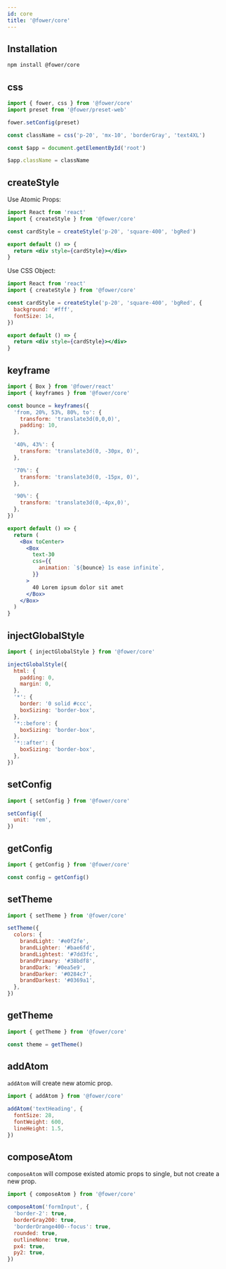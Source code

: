 ```yaml
---
id: core
title: '@fower/core'
---
```


## Installation

```bash npm2yarn
npm install @fower/core
```

## css

```jsx
import { fower, css } from '@fower/core'
import preset from '@fower/preset-web'

fower.setConfig(preset)

const className = css('p-20', 'mx-10', 'borderGray', 'text4XL')

const $app = document.getElementById('root')

$app.className = className
```

## createStyle

Use Atomic Props:

```jsx
import React from 'react'
import { createStyle } from '@fower/core'

const cardStyle = createStyle('p-20', 'square-400', 'bgRed')

export default () => {
  return <div style={cardStyle}></div>
}
```

Use CSS Object:

```jsx
import React from 'react'
import { createStyle } from '@fower/core'

const cardStyle = createStyle('p-20', 'square-400', 'bgRed', {
  background: '#fff',
  fontSize: 14,
})

export default () => {
  return <div style={cardStyle}></div>
}
```

## keyframe

```jsx
import { Box } from '@fower/react'
import { keyframes } from '@fower/core'

const bounce = keyframes({
  'from, 20%, 53%, 80%, to': {
    transform: 'translate3d(0,0,0)',
    padding: 10,
  },

  '40%, 43%': {
    transform: 'translate3d(0, -30px, 0)',
  },

  '70%': {
    transform: 'translate3d(0, -15px, 0)',
  },

  '90%': {
    transform: 'translate3d(0,-4px,0)',
  },
})

export default () => {
  return (
    <Box toCenter>
      <Box
        text-30
        css={{
          animation: `${bounce} 1s ease infinite`,
        }}
      >
        40 Lorem ipsum dolor sit amet
      </Box>
    </Box>
  )
}
```

## injectGlobalStyle

```jsx
import { injectGlobalStyle } from '@fower/core'

injectGlobalStyle({
  html: {
    padding: 0,
    margin: 0,
  },
  '*': {
    border: '0 solid #ccc',
    boxSizing: 'border-box',
  },
  '*::before': {
    boxSizing: 'border-box',
  },
  '*::after': {
    boxSizing: 'border-box',
  },
})
```

## setConfig

```js
import { setConfig } from '@fower/core'

setConfig({
  unit: 'rem',
})
```

## getConfig

```jsx
import { getConfig } from '@fower/core'

const config = getConfig()
```

## setTheme

```jsx
import { setTheme } from '@fower/core'

setTheme({
  colors: {
    brandLight: '#e0f2fe',
    brandLighter: '#bae6fd',
    brandLightest: '#7dd3fc',
    brandPrimary: '#38bdf8',
    brandDark: '#0ea5e9',
    brandDarker: '#0284c7',
    brandDarkest: '#0369a1',
  },
})
```

## getTheme

```jsx
import { getTheme } from '@fower/core'

const theme = getTheme()
```

## addAtom

`addAtom` will create new atomic prop.

```jsx
import { addAtom } from '@fower/core'

addAtom('textHeading', {
  fontSize: 28,
  fontWeight: 600,
  lineHeight: 1.5,
})
```

## composeAtom

`composeAtom` will compose existed atomic props to single, but not create a new prop.

```jsx
import { composeAtom } from '@fower/core'

composeAtom('formInput', {
  'border-2': true,
  borderGray200: true,
  'borderOrange400--focus': true,
  rounded: true,
  outlineNone: true,
  px4: true,
  py2: true,
})
```
